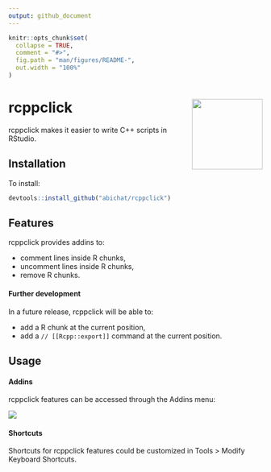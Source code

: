 ```yaml
---
output: github_document
---
```


<!-- README.md is generated from README.Rmd. Please edit that file -->

```r
knitr::opts_chunk$set(
  collapse = TRUE,
  comment = "#>",
  fig.path = "man/figures/README-",
  out.width = "100%"
)
```

# rcppclick <img src="man/figures/logo.png" align="right" height=140/>

rcppclick makes it easier to write C++ scripts in RStudio.

## Installation

To install:

``` r
devtools::install_github("abichat/rcppclick")
```

## Features

rcppclick provides addins to:

* comment lines inside R chunks,
* uncomment lines inside R chunks,
* remove R chunks.

#### Further development

In a future release, rcppclick will be able to:

* add a R chunk at the current position,
* add a `// [[Rcpp::export]]` command at the current position.

## Usage

#### Addins

rcppclick features can be accessed through the Addins menu:

<img src="man/figures/example.png" align="center"/>

#### Shortcuts

Shortcuts for rcppclick features could be customized in Tools > Modify Keyboard Shortcuts.
